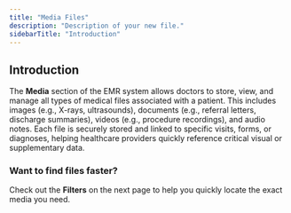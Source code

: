 ```yaml
---
title: "Media Files"
description: "Description of your new file."
sidebarTitle: "Introduction"
---
```


## Introduction

The **Media** section of the EMR system allows doctors to store, view, and manage all types of medical files associated with a patient. This includes images (e.g., X-rays, ultrasounds), documents (e.g., referral letters, discharge summaries), videos (e.g., procedure recordings), and audio notes. Each file is securely stored and linked to specific visits, forms, or diagnoses, helping healthcare providers quickly reference critical visual or supplementary data.

### <Icon icon="filter" iconType="light" /> Want to find files faster?

Check out the **Filters** on the next page to help you quickly locate the exact media you need.